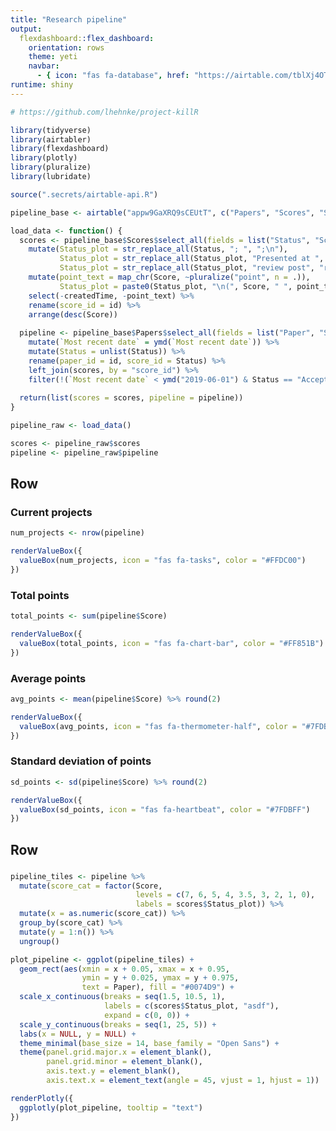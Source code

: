 ```yaml
---
title: "Research pipeline"
output: 
  flexdashboard::flex_dashboard:
    orientation: rows
    theme: yeti
    navbar: 
      - { icon: "fas fa-database", href: "https://airtable.com/tblXj4OTLat3kWEAE", align: right}
runtime: shiny
---
```


```r
# https://github.com/lhehnke/project-killR
```

```r
library(tidyverse)
library(airtabler)
library(flexdashboard)
library(plotly)
library(pluralize)
library(lubridate)

source(".secrets/airtable-api.R")
```

```r
pipeline_base <- airtable("appw9GaXRQ9sCEUtT", c("Papers", "Scores", "Submissions"))
```

```r
load_data <- function() {
  scores <- pipeline_base$Scores$select_all(fields = list("Status", "Score")) %>% 
    mutate(Status_plot = str_replace_all(Status, "; ", ";\n"),
           Status_plot = str_replace_all(Status_plot, "Presented at ", "Presented at\n"),
           Status_plot = str_replace_all(Status_plot, "review post", "review\npost")) %>% 
    mutate(point_text = map_chr(Score, ~pluralize("point", n = .)),
           Status_plot = paste0(Status_plot, "\n(", Score, " ", point_text, ")")) %>% 
    select(-createdTime, -point_text) %>% 
    rename(score_id = id) %>% 
    arrange(desc(Score))
  
  pipeline <- pipeline_base$Papers$select_all(fields = list("Paper", "Status", "Most recent date")) %>% 
    mutate(`Most recent date` = ymd(`Most recent date`)) %>% 
    mutate(Status = unlist(Status)) %>% 
    rename(paper_id = id, score_id = Status) %>% 
    left_join(scores, by = "score_id") %>% 
    filter(!(`Most recent date` < ymd("2019-06-01") & Status == "Accepted"))
  
  return(list(scores = scores, pipeline = pipeline))
}

pipeline_raw <- load_data()

scores <- pipeline_raw$scores
pipeline <- pipeline_raw$pipeline
```


## Row

### Current projects {.value-box}

```r
num_projects <- nrow(pipeline)

renderValueBox({
  valueBox(num_projects, icon = "fas fa-tasks", color = "#FFDC00")
})
```

### Total points {.value-box}

```r
total_points <- sum(pipeline$Score)

renderValueBox({
  valueBox(total_points, icon = "fas fa-chart-bar", color = "#FF851B") 
})
```

### Average points {.value-box}

```r
avg_points <- mean(pipeline$Score) %>% round(2)

renderValueBox({
  valueBox(avg_points, icon = "fas fa-thermometer-half", color = "#7FDBFF") 
})
```

### Standard deviation of points {.value-box}

```r
sd_points <- sd(pipeline$Score) %>% round(2)

renderValueBox({
  valueBox(sd_points, icon = "fas fa-heartbeat", color = "#7FDBFF")
})
```

## Row

###

```r
pipeline_tiles <- pipeline %>% 
  mutate(score_cat = factor(Score, 
                            levels = c(7, 6, 5, 4, 3.5, 3, 2, 1, 0),
                            labels = scores$Status_plot)) %>% 
  mutate(x = as.numeric(score_cat)) %>% 
  group_by(score_cat) %>% 
  mutate(y = 1:n()) %>% 
  ungroup()

plot_pipeline <- ggplot(pipeline_tiles) +
  geom_rect(aes(xmin = x + 0.05, xmax = x + 0.95, 
                ymin = y + 0.025, ymax = y + 0.975,
                text = Paper), fill = "#0074D9") +
  scale_x_continuous(breaks = seq(1.5, 10.5, 1), 
                     labels = c(scores$Status_plot, "asdf"),
                     expand = c(0, 0)) +
  scale_y_continuous(breaks = seq(1, 25, 5)) +
  labs(x = NULL, y = NULL) +
  theme_minimal(base_size = 14, base_family = "Open Sans") +
  theme(panel.grid.major.x = element_blank(),
        panel.grid.minor = element_blank(),
        axis.text.y = element_blank(),
        axis.text.x = element_text(angle = 45, vjust = 1, hjust = 1))

renderPlotly({
  ggplotly(plot_pipeline, tooltip = "text")
})
```
